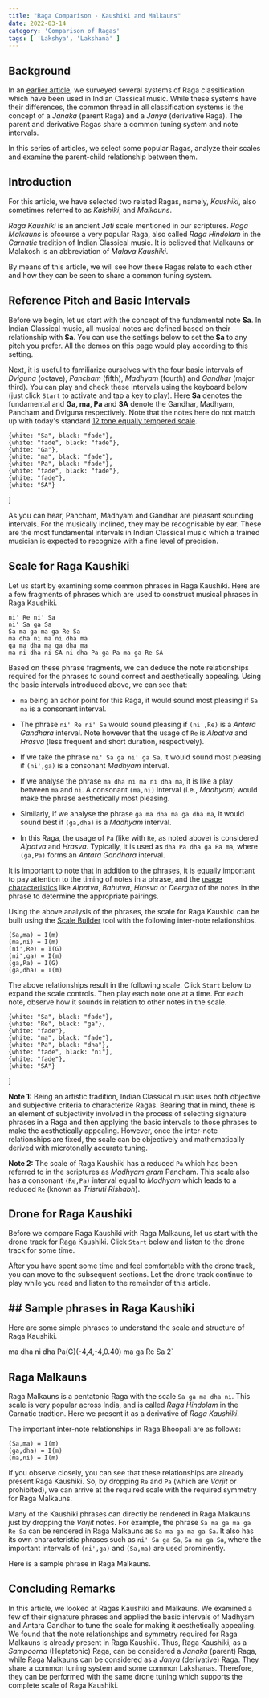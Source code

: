 ```yaml
---
title: "Raga Comparison - Kaushiki and Malkauns"
date: 2022-03-14
category: 'Comparison of Ragas'
tags: [ 'Lakshya', 'Lakshana' ]
---
```



## Background

In an [earlier article](/learn/raga-classification/), we surveyed several systems of Raga classification which have been used in Indian Classical music. While these systems have their differences, the common thread in all classification systems is the concept of a *Janaka* (parent Raga) and a *Janya* (derivative Raga). The parent and derivative Ragas share a common tuning system and note intervals.

In this series of articles, we select some popular Ragas, analyze their scales and examine the parent-child relationship between them.

## Introduction

For this article, we have selected two related Ragas, namely, *Kaushiki*, also sometimes referred to as *Kaishiki*, and *Malkauns*.

*Raga Kaushiki* is an ancient *Jati* scale mentioned in our scriptures. *Raga Malkauns* is ofcourse a very popular Raga, also called *Raga Hindolam* in the *Carnatic* tradition of Indian Classical music. It is believed that Malkauns or Malakosh is an abbreviation of *Malava Kaushiki*.

By means of this article, we will see how these Ragas relate to each other and how they can be seen to share a common tuning system.

## Reference Pitch and Basic Intervals

Before we begin, let us start with the concept of the fundamental note **Sa**. In Indian Classical music, all musical notes are defined based on their relationship with **Sa**. You can use the settings below to set the **Sa** to any pitch you prefer. All the demos on this page would play according to this setting.

<CommonPitch />

Next, it is useful to familiarize ourselves with the four basic intervals of *Dviguna*  (octave), *Pancham* (fifth), *Madhyam* (fourth) and *Gandhar* (major third). You can play and check these intervals using the keyboard below (just click `Start` to activate and tap a key to play). Here **Sa** denotes the fundamental and **Ga, ma, Pa** and **SA** denote the Gandhar, Madhyam, Pancham and Dviguna respectively. Note that the notes here do not match up with today's standard [12 tone equally tempered scale](https://en.wikipedia.org/wiki/12_equal_temperament).

    {white: "Sa", black: "fade"},
    {white: "fade", black: "fade"},
    {white: "Ga"},
    {white: "ma", black: "fade"},
    {white: "Pa", black: "fade"},
    {white: "fade", black: "fade"},
    {white: "fade"},
    {white: "SA"}
]

<ScalePlayer title='Basic Intervals' noteSpec={notesBasicIntervals} scale={scaleBasicIntervals} />

As you can hear, Pancham, Madhyam and Gandhar are pleasant sounding intervals. For the musically inclined, they may be recognisable by ear. These are the most fundamental intervals in Indian Classical music which a trained musician is expected to recognize with a fine level of precision.

## Scale for Raga Kaushiki

Let us start by examining some common phrases in Raga Kaushiki. Here are a few fragments of phrases which are used to construct musical phrases in Raga Kaushiki.

```
ni' Re ni' Sa
ni' Sa ga Sa
Sa ma ga ma ga Re Sa
ma dha ni ma ni dha ma
ga ma dha ma ga dha ma
ma ni dha ni SA ni dha Pa ga Pa ma ga Re SA
```

Based on these phrase fragments, we can deduce the note relationships required for the phrases to sound correct and aesthetically appealing. Using the basic intervals introduced above, we can see that:

* `ma` being an achor point for this Raga, it would sound most pleasing if `Sa ma` is a consonant interval.

* The phrase `ni' Re ni' Sa` would sound pleasing if `(ni',Re)` is a *Antara Gandhara* interval. Note however that the usage of `Re` is *Alpatva* and *Hrasva* (less frequent and short duration, respectively).

* If we take the phrase `ni' Sa ga ni' ga Sa`, it would sound most pleasing if `(ni',ga)` is a consonant *Madhyam* interval.

* If we analyse the phrase `ma dha ni ma ni dha ma`, it is like a play between `ma` and `ni`. A consonant `(ma,ni)` interval (i.e., *Madhyam*) would make the phrase aesthetically most pleasing.
    
* Similarly, if we analyse the phrase `ga ma dha ma ga dha ma`, it would sound best if `(ga,dha)` is a *Madhyam* interval.
    
* In this Raga, the usage of `Pa` (like with `Re`, as noted above) is considered *Alpatva* and *Hrasva*. Typically, it is used as `dha Pa dha ga Pa ma`, where `(ga,Pa)` forms an *Antara Gandhara* interval.

It is important to note that in addition to the phrases, it is equally important to pay attention to the timing of notes in a phrase, and the [usage characteristics](/learn/grammar-of-music) like *Alpatva*, *Bahutva*, *Hrasva* or *Deergha* of the notes in the phrase to determine the appropriate pairings.

Using the above analysis of the phrases, the scale for Raga Kaushiki can be built using the [Scale Builder](/scalebuilder/) tool with the following inter-note relationships.

```
(Sa,ma) = I(m)
(ma,ni) = I(m)
(ni',Re) = I(G)
(ni',ga) = I(m)
(ga,Pa) = I(G)
(ga,dha) = I(m)
```

The above relationships result in the following scale. Click `Start` below to expand the scale controls. Then play each note one at a time. For each note, observe how it sounds in relation to other notes in the scale.

    {white: "Sa", black: "fade"},
    {white: "Re", black: "ga"},
    {white: "fade"},
    {white: "ma", black: "fade"},
    {white: "Pa", black: "dha"},
    {white: "fade", black: "ni"},
    {white: "fade"},
    {white: "SA"}
]

<ScalePlayer title='Scale for Raga Kaushiki' noteSpec={noteSpecKaushiki} scale={kaushikiScale} />

<Notice>

**Note 1:** Being an artistic tradition, Indian Classical music uses both objective and subjective criteria to characterize Ragas. Bearing that in mind, there is an element of subjectivity involved in the process of selecting signature phrases in a Raga and then applying the basic intervals to those phrases to make the aesthetically appealing. However, once the inter-note relationships are fixed, the scale can be objectively and mathematically derived with microtonally accurate tuning.

**Note 2:** The scale of Raga Kaushiki has a reduced `Pa` which has been referred to in the scriptures as *Madhyam gram* Pancham. This scale also has a consonant `(Re,Pa)` interval equal to *Madhyam* which leads to a reduced `Re` (known as *Trisruti Rishabh*).

</Notice>

## Drone for Raga Kaushiki

Before we compare Raga Kaushiki with Raga Malkauns, let us start with the drone track for Raga Kaushiki. Click `Start` below and listen to the drone track for some time.

<DronePlayer title='Drone for Raga Kaushiki' settings={kaushikiDrone} />

After you have spent some time and feel comfortable with the drone track, you can move to the subsequent sections. Let the drone track continue to play while you read and listen to the remainder of this article.

## ## Sample phrases in Raga Kaushiki

Here are some simple phrases to understand the scale and structure of Raga Kaushiki.

ma dha ni dha Pa(G)(-4,4,-4,0.40) ma ga Re Sa 2`

<MotifPlayer title='Aarohi and Avarohi phrases for Raga Kaushiki' motif={kaushikiMotif} scale={kaushikiScale} />

## Raga Malkauns

Raga Malkauns is a pentatonic Raga with the scale `Sa ga ma dha ni`. This scale is very popular across India, and is called *Raga Hindolam* in the Carnatic tradtion. Here we present it as a derivative of *Raga Kaushiki*.

The important inter-note relationships in Raga Bhoopali are as follows:

```
(Sa,ma) = I(m)
(ga,dha) = I(m)
(ma,ni) = I(m)
```

If you observe closely, you can see that these relationships are already present Raga Kaushiki. So, by dropping `Re` and `Pa` (which are *Varjit* or prohibited), we can arrive at the required scale with the required symmetry for Raga Malkauns.

Many of the Kaushiki phrases can directly be rendered in Raga Malkauns just by dropping the *Varjit* notes. For example, the phrase `Sa ma ga ma ga Re Sa` can be rendered in Raga Malkauns as `Sa ma ga ma ga Sa`. It also has its own characteristic phrases such as `ni' Sa ga Sa`, `Sa ma ga Sa`, where the important intervals of `(ni',ga)` and `(Sa,ma)` are used prominently.

Here is a sample phrase in Raga Malkauns.


<MotifPlayer title='Aarohi and Avarohi phrases for Raga Malkauns' motif={malkaunsMotif} scale={kaushikiScale} />

## Concluding Remarks

In this article, we looked at Ragas Kaushiki and Malkauns. We examined a few of their signature phrases and applied the basic intervals of Madhyam and Antara Gandhar to tune the scale for making it aesthetically appealing. We found that the note relationships and symmetry required for Raga Malkauns is already present in Raga Kaushiki. Thus, Raga Kaushiki, as a *Sampoorna* (Heptatonic) Raga, can be considered a *Janaka* (parent) Raga, while Raga Malkauns can be considered as a *Janya* (derivative) Raga. They share a common tuning system and some common Lakshanas. Therefore, they can be performed with the same drone tuning which supports the complete scale of Raga Kaushiki.
